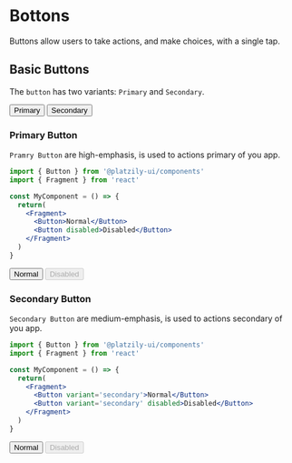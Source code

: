 
# Bottons

Buttons allow users to take actions, and make choices, with a single tap.

## Basic Buttons

The `button` has two variants: `Primary` and `Secondary`.

<div style={{ display: 'grid', gridTemplateColumns: 'auto auto', justifyContent: 'center' }}>
<Button>Primary</Button>
<Button variant="secondary">Secondary</Button>
</div>

### Primary Button
`Pramry Button` are high-emphasis, is used to actions primary of you app.

```jsx
import { Button } from '@platzily-ui/components'
import { Fragment } from 'react'

const MyComponent = () => {
  return(
    <Fragment>
      <Button>Normal</Button>
      <Button disabled>Disabled</Button>
    </Fragment>
  )
}
```

<div style={{ display: 'grid', gridTemplateColumns: 'auto auto', justifyContent: 'center' }}>
<Button>Normal</Button>
<Button disabled>Disabled</Button>
</div>

### Secondary Button

`Secondary Button` are medium-emphasis, is used to actions secondary of you app.

```jsx
import { Button } from '@platzily-ui/components'
import { Fragment } from 'react'

const MyComponent = () => {
  return(
    <Fragment>
      <Button variant='secondary'>Normal</Button>
      <Button variant='secondary' disabled>Disabled</Button>
    </Fragment>
  )
}
```

<div style={{ display: 'grid', gridTemplateColumns: 'auto auto', justifyContent: 'center' }}>
<Button variant='secondary'>Normal</Button>
<Button variant='secondary' disabled>Disabled</Button>
</div>

